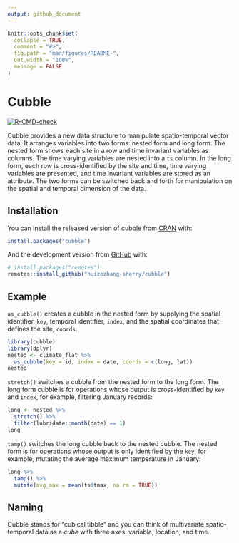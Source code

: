 ```yaml
---
output: github_document
---
```


<!-- README.md is generated from README.Rmd. Please edit that file -->

```r
knitr::opts_chunk$set(
  collapse = TRUE,
  comment = "#>",
  fig.path = "man/figures/README-",
  out.width = "100%",
  message = FALSE
)
```

# Cubble

<!-- badges: start -->
[![R-CMD-check](https://github.com/huizezhang-sherry/cubble/workflows/R-CMD-check/badge.svg)](https://github.com/huizezhang-sherry/cubble/actions)
<!-- badges: end -->

Cubble provides a new data structure to manipulate spatio-temporal vector data. It arranges variables into two forms: nested form and long form. The nested form shows each site in a row and time invariant variables as columns. The time varying variables are nested into a `ts` column. In the long form, each row is cross-identified by the site and time, time varying variables are presented, and time invariant variables are stored as an attribute. The two forms can be switched back and forth for manipulation on the spatial and temporal dimension of the data. 

## Installation

You can install the released version of cubble from [CRAN](https://CRAN.R-project.org) with:

``` r
install.packages("cubble")
```

And the development version from [GitHub](https://github.com/) with:

``` r
# install.packages("remotes")
remotes::install_github("huizezhang-sherry/cubble")
```
## Example

`as_cubble()` creates a cubble in the nested form by supplying the spatial identifier, `key`, temporal identifier, `index`, and the spatial coordinates that defines the site, `coords`.

```r
library(cubble)
library(dplyr)
nested <- climate_flat %>% 
  as_cubble(key = id, index = date, coords = c(long, lat))
nested
```

`stretch()` switches a cubble from the nested form to the long form. The long form cubble is for operations whose output is cross-identified by `key` and `index`, for example, filtering January records:

```r
long <- nested %>% 
  stretch() %>% 
  filter(lubridate::month(date) == 1)
long
```

`tamp()` switches the long cubble back to the nested cubble. The nested form is for operations whose output is only identified by the `key`, for example, mutating the average maximum temperature in January:

```r
long %>% 
  tamp() %>% 
  mutate(avg_max = mean(ts$tmax, na.rm = TRUE))
```


## Naming

Cubble stands for "cubical tibble" and you can think of multivariate spatio-temporal data as a *cube* with three axes: variable, location, and time. 
